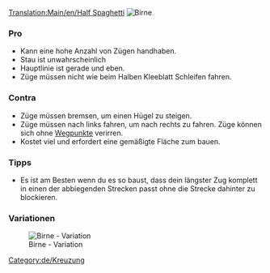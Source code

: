 [[Translation:Main/en/Half Spaghetti]]{{de/Kreuzungsmenü}}
[[File:en/3way halfspaghetti.png|frame|none|Birne]]

===Pro===
*Kann eine hohe Anzahl von Zügen handhaben. 
*Stau ist unwahrscheinlich
*Hauptlinie ist gerade und eben.
*Züge müssen nicht wie beim Halben Kleeblatt Schleifen fahren. 

===Contra===
*Züge müssen bremsen, um einen Hügel zu steigen. 
*Züge müssen nach links fahren, um nach rechts zu fahren. Züge können sich ohne [[Main/de/Wegpunkte|Wegpunkte]] verirren.
*Kostet viel und erfordert eine gemäßigte Fläche zum bauen.

===Tipps===
*Es ist am Besten wenn du es so baust, dass dein längster Zug komplett in einen der abbiegenden Strecken passt ohne die Strecke dahinter zu blockieren.

[[Category:de/Kreuzung]]

===Variationen===

[[File:en/Half spaghetti.jpeg|frame|none|Birne - Variation]]